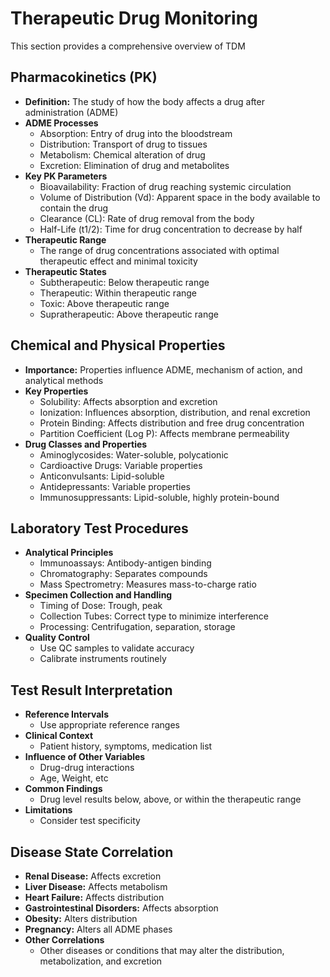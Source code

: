 # Therapeutic Drug Monitoring {-}

This section provides a comprehensive overview of TDM

## **Pharmacokinetics (PK)** {-}

*   **Definition:** The study of how the body affects a drug after administration (ADME)
*   **ADME Processes**
    *   Absorption: Entry of drug into the bloodstream
    *   Distribution: Transport of drug to tissues
    *   Metabolism: Chemical alteration of drug
    *   Excretion: Elimination of drug and metabolites
*   **Key PK Parameters**
    *   Bioavailability: Fraction of drug reaching systemic circulation
    *   Volume of Distribution (Vd): Apparent space in the body available to contain the drug
    *   Clearance (CL): Rate of drug removal from the body
    *   Half-Life (t1/2): Time for drug concentration to decrease by half
*   **Therapeutic Range**
    *   The range of drug concentrations associated with optimal therapeutic effect and minimal toxicity
*   **Therapeutic States**
    *   Subtherapeutic: Below therapeutic range
    *   Therapeutic: Within therapeutic range
    *   Toxic: Above therapeutic range
    *   Supratherapeutic: Above therapeutic range

## **Chemical and Physical Properties** {-}

*   **Importance:** Properties influence ADME, mechanism of action, and analytical methods
*   **Key Properties**
    *   Solubility: Affects absorption and excretion
    *   Ionization: Influences absorption, distribution, and renal excretion
    *   Protein Binding: Affects distribution and free drug concentration
    *   Partition Coefficient (Log P): Affects membrane permeability
*   **Drug Classes and Properties**
    *   Aminoglycosides: Water-soluble, polycationic
    *   Cardioactive Drugs: Variable properties
    *   Anticonvulsants: Lipid-soluble
    *   Antidepressants: Variable properties
    *   Immunosuppressants: Lipid-soluble, highly protein-bound

## **Laboratory Test Procedures** {-}

*   **Analytical Principles**
    *   Immunoassays: Antibody-antigen binding
    *   Chromatography: Separates compounds
    *   Mass Spectrometry: Measures mass-to-charge ratio
*   **Specimen Collection and Handling**
    *   Timing of Dose: Trough, peak
    *   Collection Tubes: Correct type to minimize interference
    *   Processing: Centrifugation, separation, storage
*   **Quality Control**
    *   Use QC samples to validate accuracy
    *   Calibrate instruments routinely

## **Test Result Interpretation** {-}

*   **Reference Intervals**
    *   Use appropriate reference ranges
*   **Clinical Context**
    *   Patient history, symptoms, medication list
*   **Influence of Other Variables**
    *   Drug-drug interactions
    *   Age, Weight, etc
*   **Common Findings**
    *   Drug level results below, above, or within the therapeutic range
*   **Limitations**
    *   Consider test specificity

## **Disease State Correlation** {-}

*   **Renal Disease:** Affects excretion
*   **Liver Disease:** Affects metabolism
*   **Heart Failure:** Affects distribution
*   **Gastrointestinal Disorders:** Affects absorption
*   **Obesity:** Alters distribution
*   **Pregnancy:** Alters all ADME phases
*   **Other Correlations**
    *   Other diseases or conditions that may alter the distribution, metabolization, and excretion
